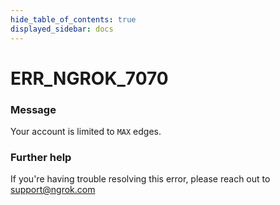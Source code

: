 ```yaml
---
hide_table_of_contents: true
displayed_sidebar: docs
---
```



# ERR_NGROK_7070

### Message
Your account is limited to `MAX` edges.

<ErrorDetails error='err_ngrok_7070' />


### Further help
If you're having trouble resolving this error, please reach out to [support@ngrok.com](mailto:support@ngrok.com?subject=Help%20with%20ERR_NGROK_7070)

